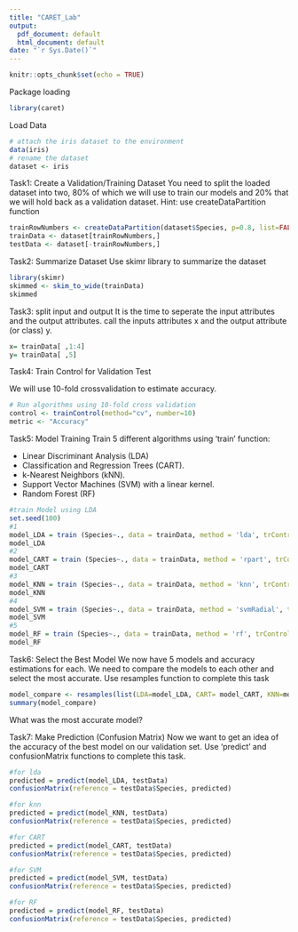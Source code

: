 ```yaml
---
title: "CARET_Lab"
output:
  pdf_document: default
  html_document: default
date: "`r Sys.Date()`"
---
```


```r
knitr::opts_chunk$set(echo = TRUE)
```

Package loading
```r
library(caret)
```

Load Data
```r
# attach the iris dataset to the environment
data(iris)
# rename the dataset
dataset <- iris
```

Task1: Create a Validation/Training Dataset
You need to split the loaded dataset into two, 80% of which we will use to train our models and 20% that we will hold back as a validation dataset.
Hint: use createDataPartition function
```r
trainRowNumbers <- createDataPartition(dataset$Species, p=0.8, list=FALSE)
trainData <- dataset[trainRowNumbers,]
testData <- dataset[-trainRowNumbers,]
```

Task2: Summarize Dataset
Use skimr library to summarize the dataset
```r
library(skimr)
skimmed <- skim_to_wide(trainData)
skimmed
```

Task3: split input and output
 It is the time to seperate the input attributes and  the output attributes. call the inputs attributes x and the output attribute (or class) y.
```r
x= trainData[ ,1:4]
y= trainData[ ,5]
```

Task4: Train Control for Validation Test

We will use 10-fold crossvalidation to estimate accuracy.
```r
# Run algorithms using 10-fold cross validation
control <- trainControl(method="cv", number=10)
metric <- "Accuracy"
```

Task5: Model Training
Train 5 different algorithms using 'train' function:

- Linear Discriminant Analysis (LDA)
- Classification and Regression Trees (CART).
- k-Nearest Neighbors (kNN).
- Support Vector Machines (SVM) with a linear kernel.
- Random Forest (RF)

```r
#train Model using LDA
set.seed(100)
#1
model_LDA = train (Species~., data = trainData, method = 'lda', trControl = control, metric=metric)
model_LDA
#2
model_CART = train (Species~., data = trainData, method = 'rpart', trControl = control, metric=metric)
model_CART
#3
model_KNN = train (Species~., data = trainData, method = 'knn', trControl = control, metric=metric)
model_KNN
#4
model_SVM = train (Species~., data = trainData, method = 'svmRadial', trControl = control, metric=metric)
model_SVM
#5
model_RF = train (Species~., data = trainData, method = 'rf', trControl = control, metric=metric)
model_RF

```

Task6: Select the Best Model
We now have 5 models and accuracy estimations for each. We need to compare the models to each other and select the most accurate.
Use resamples function to complete this task

```r
model_compare <- resamples(list(LDA=model_LDA, CART= model_CART, KNN=model_CART, SVM=model_SVM, RF=model_RF))
summary(model_compare)

```
What was the most accurate model?


Task7: Make Prediction (Confusion Matrix)
Now we want to get an idea of the accuracy of the best model on our validation set. Use 'predict' and confusionMatrix functions to complete this task.

```r
#for lda
predicted = predict(model_LDA, testData)
confusionMatrix(reference = testData$Species, predicted)

#for knn
predicted = predict(model_KNN, testData)
confusionMatrix(reference = testData$Species, predicted)

#for CART
predicted = predict(model_CART, testData)
confusionMatrix(reference = testData$Species, predicted)

#for SVM
predicted = predict(model_SVM, testData)
confusionMatrix(reference = testData$Species, predicted)

#for RF
predicted = predict(model_RF, testData)
confusionMatrix(reference = testData$Species, predicted)


```

